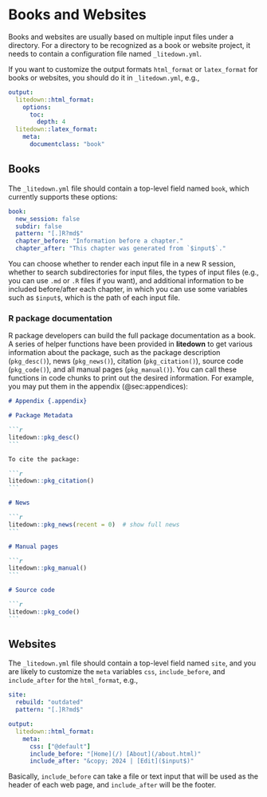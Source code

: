 # Books and Websites {#chp:sites}

Books and websites are usually based on multiple input files under a directory.
For a directory to be recognized as a book or website project, it needs to
contain a configuration file named `_litedown.yml`.

If you want to customize the output formats `html_format` or `latex_format` for
books or websites, you should do it in `_litedown.yml`, e.g.,

``` yaml
output:
  litedown::html_format:
    options:
      toc:
        depth: 4
  litedown::latex_format:
    meta:
      documentclass: "book"
```

## Books

The `_litedown.yml` file should contain a top-level field named `book`, which
currently supports these options:

``` yaml
book:
  new_session: false
  subdir: false
  pattern: "[.]R?md$"
  chapter_before: "Information before a chapter."
  chapter_after: "This chapter was generated from `$input$`."
```

You can choose whether to render each input file in a new R session, whether to
search subdirectories for input files, the types of input files (e.g., you can
use `.md` or `.R` files if you want), and additional information to be included
before/after each chapter, in which you can use some variables such as
`$input$`, which is the path of each input file.

### R package documentation

R package developers can build the full package documentation as a book. A
series of helper functions have been provided in **litedown** to get various
information about the package, such as the package description (`pkg_desc()`),
news (`pkg_news()`), citation (`pkg_citation()`), source code (`pkg_code()`),
and all manual pages (`pkg_manual()`). You can call these functions in code
chunks to print out the desired information. For example, you may put them in
the appendix (@sec:appendices):

```` md
# Appendix {.appendix}

# Package Metadata

```r
litedown::pkg_desc()
```

To cite the package:

```r
litedown::pkg_citation()
```

# News

```r
litedown::pkg_news(recent = 0)  # show full news
```

# Manual pages

```r
litedown::pkg_manual()
```

# Source code

```r
litedown::pkg_code()
```
````

## Websites

The `_litedown.yml` file should contain a top-level field named `site`, and you
are likely to customize the `meta` variables `css`, `include_before`, and
`include_after` for the `html_format`, e.g.,

``` yaml
site:
  rebuild: "outdated"
  pattern: "[.]R?md$"

output:
  litedown::html_format:
    meta:
      css: ["@default"]
      include_before: "[Home](/) [About](/about.html)"
      include_after: "&copy; 2024 | [Edit]($input$)"
```

Basically, `include_before` can take a file or text input that will be used as
the header of each web page, and `include_after` will be the footer.
